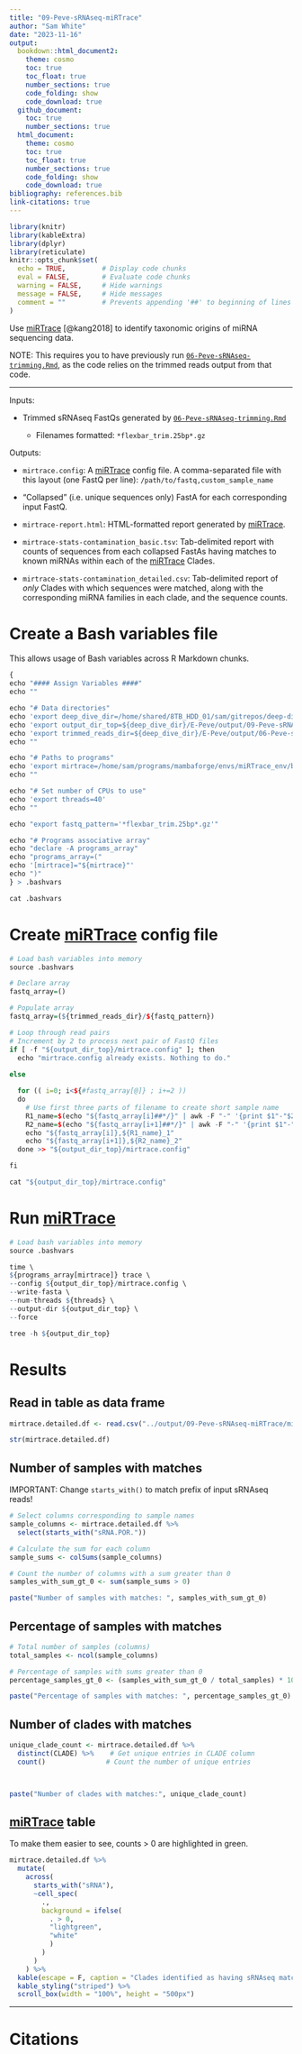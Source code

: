 ```yaml
---
title: "09-Peve-sRNAseq-miRTrace"
author: "Sam White"
date: "2023-11-16"
output: 
  bookdown::html_document2:
    theme: cosmo
    toc: true
    toc_float: true
    number_sections: true
    code_folding: show
    code_download: true
  github_document:
    toc: true
    number_sections: true
  html_document:
    theme: cosmo
    toc: true
    toc_float: true
    number_sections: true
    code_folding: show
    code_download: true
bibliography: references.bib
link-citations: true
---
```


```r
library(knitr)
library(kableExtra)
library(dplyr)
library(reticulate)
knitr::opts_chunk$set(
  echo = TRUE,         # Display code chunks
  eval = FALSE,        # Evaluate code chunks
  warning = FALSE,     # Hide warnings
  message = FALSE,     # Hide messages
  comment = ""         # Prevents appending '##' to beginning of lines in code output
)
```

Use [miRTrace](https://github.com/friedlanderlab/mirtrace) [@kang2018] to identify taxonomic origins of miRNA sequencing data.

NOTE: This requires you to have previously run [`06-Peve-sRNAseq-trimming.Rmd`](https://github.com/urol-e5/deep-dive/blob/main/E-Peve/code/06-Peve-sRNAseq-trimming.Rmd), as the code relies on the trimmed reads output from that code.

------------------------------------------------------------------------

Inputs:

-   Trimmed sRNAseq FastQs generated by [`06-Peve-sRNAseq-trimming.Rmd`](https://github.com/urol-e5/deep-dive/blob/main/E-Peve/code/06-Peve-sRNAseq-trimming.Rmd)

    -   Filenames formatted: `*flexbar_trim.25bp*.gz`

Outputs:

-   `mirtrace.config`: A [miRTrace](https://github.com/friedlanderlab/mirtrace) config file. A comma-separated file with this layout (one FastQ per line): `/path/to/fastq,custom_sample_name`

-   "Collapsed" (i.e. unique sequences only) FastA for each corresponding input FastQ.

-   `mirtrace-report.html`: HTML-formatted report generated by [miRTrace](https://github.com/friedlanderlab/mirtrace).

-   `mirtrace-stats-contamination_basic.tsv`: Tab-delimited report with counts of sequences from each collapsed FastAs having matches to known miRNAs within each of the [miRTrace](https://github.com/friedlanderlab/mirtrace) Clades.

-   `mirtrace-stats-contamination_detailed.csv`: Tab-delimited report of *only* Clades with which sequences were matched, along with the corresponding miRNA families in each clade, and the sequence counts.

# Create a Bash variables file

This allows usage of Bash variables across R Markdown chunks.

```r
{
echo "#### Assign Variables ####"
echo ""

echo "# Data directories"
echo 'export deep_dive_dir=/home/shared/8TB_HDD_01/sam/gitrepos/deep-dive'
echo 'export output_dir_top=${deep_dive_dir}/E-Peve/output/09-Peve-sRNAseq-miRTrace'
echo 'export trimmed_reads_dir=${deep_dive_dir}/E-Peve/output/06-Peve-sRNAseq-trimming/trimmed-reads'
echo ""

echo "# Paths to programs"
echo 'export mirtrace=/home/sam/programs/mambaforge/envs/miRTrace_env/bin/mirtrace'
echo ""

echo "# Set number of CPUs to use"
echo 'export threads=40'
echo ""

echo "export fastq_pattern='*flexbar_trim.25bp*.gz'"

echo "# Programs associative array"
echo "declare -A programs_array"
echo "programs_array=("
echo '[mirtrace]="${mirtrace}"'
echo ")"
} > .bashvars

cat .bashvars
```

# Create [miRTrace](https://github.com/friedlanderlab/mirtrace) config file

```r
# Load bash variables into memory
source .bashvars

# Declare array
fastq_array=()

# Populate array
fastq_array=(${trimmed_reads_dir}/${fastq_pattern})

# Loop through read pairs
# Increment by 2 to process next pair of FastQ files
if [ -f "${output_dir_top}/mirtrace.config" ]; then
  echo "mirtrace.config already exists. Nothing to do."
  
else

  for (( i=0; i<${#fastq_array[@]} ; i+=2 ))
  do
    # Use first three parts of filename to create short sample name
    R1_name=$(echo "${fastq_array[i]##*/}" | awk -F "-" '{print $1"-"$2"-"$3}')
    R2_name=$(echo "${fastq_array[i+1]##*/}" | awk -F "-" '{print $1"-"$2"-"$3}')
    echo "${fastq_array[i]},${R1_name}_1"
    echo "${fastq_array[i+1]},${R2_name}_2"
  done >> "${output_dir_top}/mirtrace.config"

fi

cat "${output_dir_top}/mirtrace.config"
```

# Run [miRTrace](https://github.com/friedlanderlab/mirtrace)

```r
# Load bash variables into memory
source .bashvars

time \
${programs_array[mirtrace]} trace \
--config ${output_dir_top}/mirtrace.config \
--write-fasta \
--num-threads ${threads} \
--output-dir ${output_dir_top} \
--force

tree -h ${output_dir_top}
```

# Results

## Read in table as data frame

```r
mirtrace.detailed.df <- read.csv("../output/09-Peve-sRNAseq-miRTrace/mirtrace-stats-contamination_detailed.tsv", sep = "\t", header = TRUE)

str(mirtrace.detailed.df)
```

## Number of samples with matches

IMPORTANT: Change `starts_with()` to match prefix of input sRNAseq reads!

```r
# Select columns corresponding to sample names
sample_columns <- mirtrace.detailed.df %>%
  select(starts_with("sRNA.POR."))

# Calculate the sum for each column
sample_sums <- colSums(sample_columns)

# Count the number of columns with a sum greater than 0
samples_with_sum_gt_0 <- sum(sample_sums > 0)

paste("Number of samples with matches: ", samples_with_sum_gt_0)
```

## Percentage of samples with matches

```r
# Total number of samples (columns)
total_samples <- ncol(sample_columns)

# Percentage of samples with sums greater than 0
percentage_samples_gt_0 <- (samples_with_sum_gt_0 / total_samples) * 100

paste("Percentage of samples with matches: ", percentage_samples_gt_0)
```

## Number of clades with matches

```r

unique_clade_count <- mirtrace.detailed.df %>%
  distinct(CLADE) %>%    # Get unique entries in CLADE column
  count()               # Count the number of unique entries



paste("Number of clades with matches:", unique_clade_count)


```

## [miRTrace](https://github.com/friedlanderlab/mirtrace) table

To make them easier to see, counts \> 0 are highlighted in green.

```r

mirtrace.detailed.df %>%
  mutate(
    across(
      starts_with("sRNA"),
      ~cell_spec(
        .,
        background = ifelse(
          . > 0,
          "lightgreen",
          "white"
          )
        )
      )
    ) %>%
  kable(escape = F, caption = "Clades identified as having sRNAseq matches.") %>%
  kable_styling("striped") %>% 
  scroll_box(width = "100%", height = "500px")
```

------------------------------------------------------------------------

# Citations
